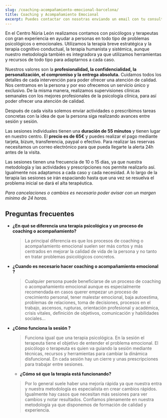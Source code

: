 ```yaml
---
slug: /coaching-acompañamiento-emocional-barcelona/
title: Coaching y Acompañamiento Emocional
excerpt: Puedes contactar con nosotras enviando un email con tu consulta a psicologa@nurialeon.com, seguirnos en redes sociales o escribir un mensaje a través del formulario de contacto.
---
```


En el Centro Núria León realizamos contamos con psicólogos y terapeutas con gran experiencia en ayudar a personas en todo tipo de problemas psicológicos o emocionales. Utilizamos la terapia breve estratégica y la terapia cognitivo conductual, la terapia humanista y sistémica, aunque nuestro metodología también es integradora ya que utilizamos herramientas y recursos de todo tipo para adaptarnos a cada caso.

Nuestros valores son la **profesionalidad, la confidencialidad, la personalización, el compromiso y la entrega absoluta.** Cuidamos todos los detalles de cada intervención para poder ofrecer una atención de calidad. Nos centramos en la persona y por eso ofrecemos un servicio único y exclusivo. De la misma manera, realizamos supervisiones clínicas semanales con los mejores profesionales de la psicología clínica, para así poder ofrecer una atención de calidad.

Después de cada visita solemos enviar actividades o prescribimos tareas concretas con la idea de que la persona siga realizando avances entre sesión y sesión. 

Las sesiones individuales tienen una **duración de 55 minutos** y tienen lugar en nuestro centro. El **precio es de 65€** y puedes realizar el pago mediante tarjeta, bizum, transferencia, paypal o efectivo.
Para realizar las reservas necesitamos un correo electrónico para que pueda llegarte la alerta 24h antes de la visita. 

Las sesiones tienen una frecuencia de 10 o 15 días, ya que nuestra metodología y las actividades y prescripciones nos permite realizarlo así. Igualmente nos adaptamos a cada caso y cada necesidad. A lo largo de la terapia las sesiones se irán espaciando hasta que una vez se resuelva el problema inicial se dará el alta terapéutica.

*Para cancelaciones o cambios es necesario poder avisar con un margen mínimo de 24 horas.*


## Preguntas frecuentes

- **¿En qué se diferencia una terapia psicológica y un proceso de coaching o acompañamiento?**
  > La principal diferencia es que los procesos de coaching o acompañamiento emocional suelen ser más cortos y más centrados en mejorar la calidad de vida de la persona y no tanto en tratar problemas psicológicos concretos. 

- **¿Cuando es necesario hacer coaching o acompañamiento emocional ?**
  > Cualquier persona puede beneficiarse de un proceso de coaching o acompañamiento emocional aunque es especialmente recomendada en casos querer empezar un proceso de crecimiento personal, tener malestar emocional, baja autoestima, problemas de relaciones, toma de decisiones, procesos en el trabajo, ascensos, rupturas, orientación profesional y académica, crisis vitales, definición de objetivos, comunicación y habilidades sociales...

- **¿Cómo funciona la sesión ?**
  > Funciona igual que una terapia psicológica. En la sesión el terapeuta tiene el objetivo de entender el problema emocional. El psicólogo o terapeuta es quien va guiando la sesión mediante técnicas, recursos y herramientas para cambiar la dinámica disfuncional. En cada sesión hay un cierre y unas prescripciones para trabajar entre sesiones. 

  - **¿Cómo sé que la terapia está funcionando?**
  > Por lo general suele haber una mejoría rápida ya que nuestra entra y nuestra metodología es especialista en crear cambios rápidos. Igualmente hay casos que necesitan más sesiones para ver cambios y notar resultados. Confiamos plenamente en nuestra metodología ya que disponemos de formación de calidad y experiencia. 
